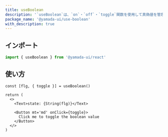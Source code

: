 ```yaml
---
title: useBoolean
description: '`useBoolean`は、`on`・`off`・`toggle`関数を使用して真偽値を管理するために使用されるカスタムフックです。'
package_name: '@yamada-ui/use-boolean'
with_description: true
---
```


## インポート

```ts
import { useBoolean } from '@yamada-ui/react'
```

## 使い方

```tsx functional=true
const [flg, { toggle }] = useBoolean()

return (
  <>
    <Text>state: {String(flg)}</Text>

    <Button mt='md' onClick={toggle}>
      Click me to toggle the boolean value
    </Button>
  </>
)
```
